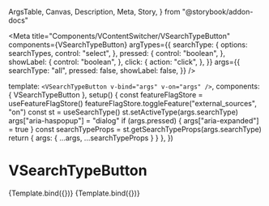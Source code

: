   ArgsTable,
  Canvas,
  Description,
  Meta,
  Story,
} from "@storybook/addon-docs"


<Meta
  title="Components/VContentSwitcher/VSearchTypeButton"
  components={VSearchTypeButton}
  argTypes={{
    searchType: {
      options: searchTypes,
      control: "select",
    },
    pressed: {
      control: "boolean",
    },
    showLabel: {
      control: "boolean",
    },
    click: {
      action: "click",
    },
  }}
  args={{
    searchType: "all",
    pressed: false,
    showLabel: false,
  }}
/>

  template: `<VSearchTypeButton v-bind="args" v-on="args" />`,
  components: { VSearchTypeButton },
  setup() {
    const featureFlagStore = useFeatureFlagStore()
    featureFlagStore.toggleFeature("external_sources", "on")
    const st = useSearchType()
    st.setActiveType(args.searchType)
    args["aria-haspopup"] = "dialog"
    if (args.pressed) {
      args["aria-expanded"] = true
    }
    const searchTypeProps = st.getSearchTypeProps(args.searchType)
    return { args: { ...args, ...searchTypeProps } }
  },
})

# VSearchTypeButton

<Description of={VSearchTypeButton} />

<ArgsTable of={VSearchTypeButton} />

<Canvas>
  <Story height="480px" name="Default">
    {Template.bind({})}
  </Story>
</Canvas>

<Canvas>
  <Story
    height="480px"
    name="Large pressed with text label"
    args={{
      pressed: true,
      showLabel: true,
    }}
  >
    {Template.bind({})}
  </Story>
</Canvas>
